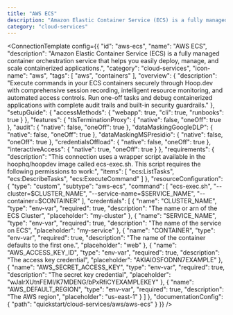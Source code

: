 ```yaml
---
title: "AWS ECS"
description: "Amazon Elastic Container Service (ECS) is a fully managed container orchestration service that helps you easily deploy, manage, and scale containerized applications."
category: "cloud-services"
---
```



<ConnectionTemplate config={{
  "id": "aws-ecs",
  "name": "AWS ECS",
  "description": "Amazon Elastic Container Service (ECS) is a fully managed container orchestration service that helps you easily deploy, manage, and scale containerized applications.",
  "category": "cloud-services",
  "icon-name": "aws",
  "tags": [
    "aws",
    "containers"
  ],
  "overview": {
    "description": "Execute commands in your ECS containers securely through Hoop.dev with comprehensive session recording, intelligent resource monitoring, and automated access controls. Run one-off tasks and debug containerized applications with complete audit trails and built-in security guardrails."
  },
  "setupGuide": {
    "accessMethods": {
      "webapp": true,
      "cli": true,
      "runbooks": true
    }
  },
  "features": {
    "tlsTerminationProxy": {
      "native": false,
      "oneOff": true
    },
    "audit": {
      "native": false,
      "oneOff": true
    },
    "dataMaskingGoogleDLP": {
      "native": false,
      "oneOff": true
    },
    "dataMaskingMSPresidio": {
      "native": false,
      "oneOff": true
    },
    "credentialsOffload": {
      "native": false,
      "oneOff": true
    },
    "interactiveAccess": {
      "native": true,
      "oneOff": true
    }
  },
  "requirements": {
    "description": "This connection uses a wrapper script available in the hoophq/hoopdev image called ecs-exec.sh. This script requires the following permissions to work:",
    "items": [
      "ecs:ListTasks",
      "ecs:DescribeTasks",
      "ecs:ExecuteCommand"
    ]
  },
  "resourceConfiguration": {
    "type": "custom",
    "subtype": "aws-ecs",
    "command": [
      "ecs-exec.sh",
      "--cluster=$CLUSTER_NAME",
      "--service-name=$SERVICE_NAME",
      "--container=$CONTAINER"
    ],
    "credentials": [
      {
        "name": "CLUSTER_NAME",
        "type": "env-var",
        "required": true,
        "description": "The name or arn of the ECS Cluster",
        "placeholder": "my-cluster"
      },
      {
        "name": "SERVICE_NAME",
        "type": "env-var",
        "required": true,
        "description": "The name of the service on ECS",
        "placeholder": "my-service"
      },
      {
        "name": "CONTAINER",
        "type": "env-var",
        "required": true,
        "description": "The name of the container defaults to the first one.",
        "placeholder": "web"
      },
      {
        "name": "AWS_ACCESS_KEY_ID",
        "type": "env-var",
        "required": true,
        "description": "The access key credential",
        "placeholder": "AKIAIOSFODNN7EXAMPLE"
      },
      {
        "name": "AWS_SECRET_ACCESS_KEY",
        "type": "env-var",
        "required": true,
        "description": "The secret key credential",
        "placeholder": "wJalrXUtnFEMI/K7MDENG/bPxRfiCYEXAMPLEKEY"
      },
      {
        "name": "AWS_DEFAULT_REGION",
        "type": "env-var",
        "required": true,
        "description": "The AWS region",
        "placeholder": "us-east-1"
      }
    ]
  },
  "documentationConfig": {
    "path": "quickstart/cloud-services/aws/aws-ecs"
  }
}} />



